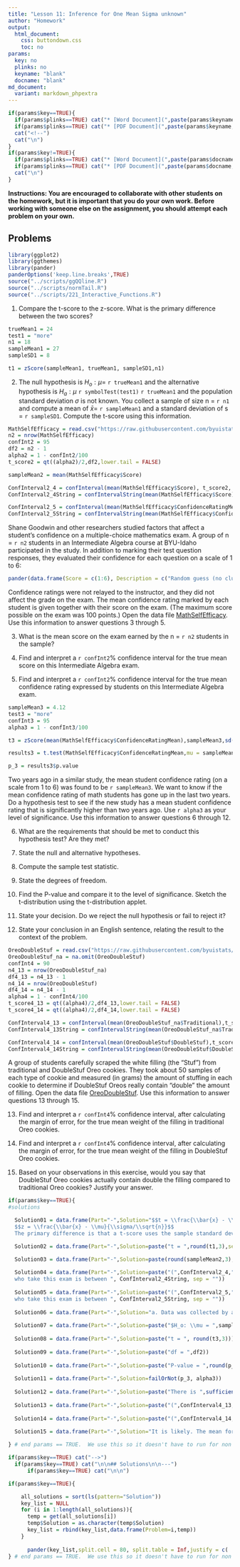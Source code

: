 ```yaml
---
title: "Lesson 11: Inference for One Mean Sigma unknown"
author: "Homework"
output:
  html_document:
    css: buttondown.css
    toc: no
params:
  key: no
  plinks: no
  keyname: "blank"
  docname: "blank"
md_document:
  variant: markdown_phpextra
---
```


```r
if(params$key==TRUE){
  if(params$plinks==TRUE) cat("* [Word Document](",paste(params$keyname,"docx",sep="."),")\n")
  if(params$plinks==TRUE) cat("* [PDF Document](",paste(params$keyname,"pdf",sep="."),")\n")
  cat("<!--")
  cat("\n")
} 
if(params$key!=TRUE){
  if(params$plinks==TRUE) cat("* [Word Document](",paste(params$docname,"docx",sep="."),")\n")
  if(params$plinks==TRUE) cat("* [PDF Document](",paste(params$docname,"pdf",sep="."),")\n")
  cat("\n")
}
```

**Instructions:  You are encouraged to collaborate with other students on the homework, but it is important that you do your own work.  Before working with someone else on the assignment, you should attempt each problem on your own.**

## Problems

```r
library(ggplot2)
library(ggthemes)
library(pander)
panderOptions('keep.line.breaks',TRUE)
source("../scripts/ggQQline.R")
source("../scripts/normTail.R")
source("../scripts/221_Interactive_Functions.R")
```

1. Compare the t-score to the z-score. What is the primary difference between the two scores?

```r
trueMean1 = 24
test1 = "more"
n1 = 18
sampleMean1 = 27
sampleSD1 = 8

t1 = zScore(sampleMean1, trueMean1, sampleSD1,n1)
```

2. The null hypothesis is $H_o: \mu =$ `r trueMean1` and the alternative hypothesis is $H_a: \mu$ `r symbolTest(test1)` `r trueMean1` and the population standard deviation $\sigma$ is not known.  You collect a sample of size n = `r n1` and compute a mean of $\bar{x} =$ `r sampleMean1` and a standard deviation of s = `r sampleSD1`. Compute the t-score using this information.  

```r

MathSelfEfficacy = read.csv("https://raw.githubusercontent.com/byuistats/data/master/MathSelfEfficacy/MathSelfEfficacy.csv", header = TRUE)
n2 = nrow(MathSelfEfficacy)
confInt2 = 95
df2 = n2 - 1
alpha2 = 1 - confInt2/100
t_score2 = qt((alpha2)/2,df2,lower.tail = FALSE)

sampleMean2 = mean(MathSelfEfficacy$Score)

ConfInterval2_4 = confInterval(mean(MathSelfEfficacy$Score), t_score2, sd(MathSelfEfficacy$Score), n2)
ConfInterval2_4String = confIntervalString(mean(MathSelfEfficacy$Score), t_score2, sd(MathSelfEfficacy$Score), n2)

ConfInterval2_5 = confInterval(mean(MathSelfEfficacy$ConfidenceRatingMean),t_score2,sd(MathSelfEfficacy$ConfidenceRatingMean),n2)
ConfInterval2_5String = confIntervalString(mean(MathSelfEfficacy$ConfidenceRatingMean),t_score2,sd(MathSelfEfficacy$ConfidenceRatingMean),n2)
```

Shane Goodwin and other researchers studied factors that affect a student's confidence on a multiple-choice mathematics exam. A group of n = `r n2` students in an Intermediate Algebra course at BYU-Idaho participated in the study. In addition to marking their test question responses, they evaluated their confidence for each question on a scale of 1 to 6:

```r
pander(data.frame(Score = c(1:6), Description = c("Random guess (no clue)","Very unsure", "Somewhat unsure","Somewhat sure", "Very Sure","Certain (absolutely sure)")), justify = c("center", "left"))
```

Confidence ratings were not relayed to the instructor, and they did not affect the grade on the exam. The mean confidence rating marked by each student is given together with their score on the exam. (The maximum score possible on the exam was 100 points.)
Open the data file [MathSelfEfficacy](https://byuistats.github.io/BYUI_M221_Book/Data/MathSelfEfficacy.xlsx). Use this information to answer questions 3 through 5.

3. What is the mean score on the exam earned by the n = `r n2` students in the sample?

4. Find and interpret a `r confInt2`% confidence interval for the true mean score on this Intermediate Algebra exam. 

5. Find and interpret a `r confInt2`% confidence interval for the true mean confidence rating expressed by students on this Intermediate Algebra exam. 

```r
sampleMean3 = 4.12
test3 = "more"
confInt3 = 95
alpha3 = 1 - confInt3/100

t3 = zScore(mean(MathSelfEfficacy$ConfidenceRatingMean),sampleMean3,sd(MathSelfEfficacy$ConfidenceRatingMean),n2)

results3 = t.test(MathSelfEfficacy$ConfidenceRatingMean,mu = sampleMean3,alternative = "greater", conf.level = confInt3/100)

p_3 = results3$p.value
```

Two years ago in a similar study, the mean student confidence rating (on a scale from 1 to 6) was found to be `r sampleMean3`.  We want to know if the mean confidence rating of math students has gone up in the last two years.  Do a hypothesis test to see if the new study has a mean student confidence rating that is significantly higher than two years ago.  Use `r alpha3` as your level of significance.  Use this information to answer questions 6 through 12.

6. What are the requirements that should be met to conduct this hypothesis test? Are they met? 

7. State the null and alternative hypotheses.

8. Compute the sample test statistic.

9. State the degrees of freedom.

10. Find the P-value and compare it to the level of significance. Sketch the t-distribution using the t-distribution applet. 

11. State your decision.  Do we reject the null hypothesis or fail to reject it? 

12. State your conclusion in an English sentence, relating the result to the context of the problem. 

```r
OreoDoubleStuf = read.csv("https://raw.githubusercontent.com/byuistats/data/master/OreoDoubleStuf/OreoDoubleStuf.csv",header=TRUE)
OreoDoubleStuf_na = na.omit(OreoDoubleStuf)
confInt4 = 90
n4_13 = nrow(OreoDoubleStuf_na)
df4_13 = n4_13 - 1
n4_14 = nrow(OreoDoubleStuf)
df4_14 = n4_14 - 1
alpha4 = 1 - confInt4/100
t_score4_13 = qt((alpha4)/2,df4_13,lower.tail = FALSE)
t_score4_14 = qt((alpha4)/2,df4_14,lower.tail = FALSE)

ConfInterval4_13 = confInterval(mean(OreoDoubleStuf_na$Traditional),t_score4_13,sd(OreoDoubleStuf_na$Traditional),n4_13)
ConfInterval4_13String = confIntervalString(mean(OreoDoubleStuf_na$Traditional),t_score4_13,sd(OreoDoubleStuf_na$Traditional),n4_13)

ConfInterval4_14 = confInterval(mean(OreoDoubleStuf$DoubleStuf),t_score4_14,sd(OreoDoubleStuf$DoubleStuf),n4_14)
ConfInterval4_14String = confIntervalString(mean(OreoDoubleStuf$DoubleStuf),t_score4_14,sd(OreoDoubleStuf$DoubleStuf),n4_14)
```

A group of students carefully scraped the white filling (the "Stuf") from traditional and DoubleStuf Oreo cookies.  They took about 50 samples of each type of cookie and measured (in grams) the amount of stuffing in each cookie to determine if DoubleStuf Oreos really contain "double" the amount of filling. Open the data file [OreoDoubleStuf](http://statistics.byuimath.com/index.php?title=Data#OreoDoubleStuf). Use this information to answer questions 13 through 15.

13. Find and interpret a `r confInt4`% confidence interval, after calculating the margin of error, for the true mean weight of the filling in traditional Oreo cookies. 

14.	Find and interpret a `r confInt4`% confidence interval, after calculating the margin of error, for the true mean weight of the filling in DoubleStuf Oreo cookies. 

15.	Based on your observations in this exercise, would you say that DoubleStuf Oreo cookies actually contain double the filling compared to traditional Oreo cookies? Justify your answer. 

```r
if(params$key==TRUE){
#solutions

  Solution01 = data.frame(Part="-",Solution="$$t = \\frac{\\bar{x} - \\mu}{s/\\sqrt{n}}$$ 
  $$z = \\frac{\\bar{x} - \\mu}{\\sigma/\\sqrt{n}}$$
  The primary difference is that a t-score uses the sample standard deviation ($s$) whereas a z-score uses the population standard deviation ($\\sigma$)")

  Solution02 = data.frame(Part="-",Solution=paste("t = ",round(t1,3),sep = ""))

  Solution03 = data.frame(Part="-",Solution=paste(round(sampleMean2,3)," points"))
    
  Solution04 = data.frame(Part="-",Solution=paste("(",ConfInterval2_4,")", " We are ",confInt2,"% confident that the true mean score for all students
  who take this exam is between ", ConfInterval2_4String, sep = ""))
  
  Solution05 = data.frame(Part="-",Solution=paste("(",ConfInterval2_5,")", " We are ",confInt2,"% confident that the true mean confidence rating for all students
  who take this exam is between ", ConfInterval2_5String, sep = ""))
  
  Solution06 = data.frame(Part="-",Solution="a. Data was collected by a simple random sample. (We assume that this is true) \\\n b. $\\bar{x}$ is normally distributed. (We can assume the distribution of sample means is normally distributed due to the central limit theorem)")
  
  Solution07 = data.frame(Part="-",Solution=paste("$H_o: \\mu = ",sampleMean3,"$\\\n","$H_a: \\mu ",symbolTest(test1)," ",sampleMean3,"$",sep = ""))
  
  Solution08 = data.frame(Part="-",Solution=paste("t = ", round(t3,3)))
  
  Solution09 = data.frame(Part="-",Solution=paste("df = ",df2))
  
  Solution10 = data.frame(Part="-",Solution=paste("P-value = ",round(p_3,5)," < ", alpha3," = $\\alpha$"))
  
  Solution11 = data.frame(Part="-",Solution=failOrNot(p_3, alpha3))
  
  Solution12 = data.frame(Part="-",Solution=paste("There is ",sufficientOrNot(failOrNot(p_3, alpha3))," evidence to suggest that the confidence rating scores for this year are significantly higher than two years before"))
  
  Solution13 = data.frame(Part="-",Solution=paste("(",ConfInterval4_13,")", " We are ",confInt4,"% confident that the true mean weight of Oreo filling is between ", ConfInterval4_13String," grams",sep = ""))
  
  Solution14 = data.frame(Part="-",Solution=paste("(",ConfInterval4_14,")", " We are ",confInt4,"% confident that the true mean mean weight of DoubleStuf Oreo filling is between ", ConfInterval4_14String," grams",sep = ""))
  
  Solution15 = data.frame(Part="-",Solution="It is likely. The mean for the double stuf Oreos is a little more than twice as big as the mean for the traditional Oreos. The confidence intervals provide plausible true means for each cookie type. The intervals indicate that there might be a little less than twice the stuffing or a little more than twice the stuffing")

} # end params == TRUE.  We use this so it doesn't have to run for non answer key path.
```


```r
if(params$key==TRUE) cat("-->")
  if(params$key==TRUE) cat("\n\n## Solutions\n\n---")
      if(params$key==TRUE) cat("\n\n")
```



```r
if(params$key==TRUE){

    all_solutions = sort(ls(pattern="Solution"))
    key_list = NULL
    for (i in 1:length(all_solutions)){
      temp = get(all_solutions[i])
      temp$Solution = as.character(temp$Solution)
      key_list = rbind(key_list,data.frame(Problem=i,temp))
    }
    
      pander(key_list,split.cell = 80, split.table = Inf,justify = c( 'center', 'left',"left"))
} # end params == TRUE.  We use this so it doesn't have to run for non answer key path.

```







